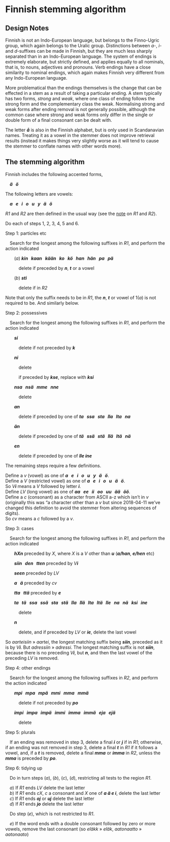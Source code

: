 # Finnish stemming algorithm

## Design Notes

Finnish is not an Indo-European language, but belongs to the Finno-Ugric group, which again belongs to the Uralic group. Distinctions between _a_\-, _i_\- and _d_\-suffixes can be made in Finnish, but they are much less sharply separated than in an Indo-European language. The system of endings is extremely elaborate, but strictly defined, and applies equally to all nominals, that is, to nouns, adjectives and pronouns. Verb endings have a close similarity to nominal endings, which again makes Finnish very different from any Indo-European language.

More problematical than the endings themselves is the change that can be effected in a stem as a result of taking a particular ending. A stem typically has two forms, _strong_ and _weak_, where one class of ending follows the strong form and the complementary class the weak. Normalising strong and weak forms after ending removal is not generally possible, although the common case where strong and weak forms only differ in the single or double form of a final consonant can be dealt with.

The letter **_å_** is also in the Finnish alphabet, but is only used in Scandanavian names. Treating it as a vowel in the stemmer does not improve retrieval results (instead it makes things very slightly worse as it will tend to cause the stemmer to conflate names with other words more).

## The stemming algorithm

Finnish includes the following accented forms,

&ensp;&ensp;**_ä &nbsp; ö_**

The following letters are vowels:

&ensp;&ensp;**_a &nbsp; e &nbsp; i &nbsp; o &nbsp; u &nbsp; y &nbsp; ä &nbsp; ö_**

_R1_ and _R2_ are then defined in the usual way (see the [note](#sec-r1r2) on _R1_ and _R2_).

Do each of steps 1, 2, 3, 4, 5 and 6.

Step 1: particles etc

&ensp;&ensp;Search for the longest among the following suffixes in _R1_, and perform the action indicated  

&ensp;&ensp;&ensp;&ensp;(_a_) **_kin &nbsp; kaan &nbsp; kään &nbsp; ko &nbsp; kö &nbsp; han &nbsp; hän &nbsp; pa &nbsp; pä_**

&ensp;&ensp;&ensp;&ensp;&ensp;&ensp;delete if preceded by **_n_**, **_t_** or a vowel

&ensp;&ensp;&ensp;&ensp;(_b_) **_sti_**

&ensp;&ensp;&ensp;&ensp;&ensp;&ensp;delete if in _R2_

Note that only the suffix needs to be in _R1_, the **_n_**, **_t_** or vowel of 1(_a_) is not required to be. And similarly below.

Step 2: possessives

&ensp;&ensp;Search for the longest among the following suffixes in _R1_, and perform the action indicated  
  
&ensp;&ensp;&ensp;&ensp;**_si_**

&ensp;&ensp;&ensp;&ensp;&ensp;&ensp;delete if not preceded by **_k_**

&ensp;&ensp;&ensp;&ensp;**_ni_**

&ensp;&ensp;&ensp;&ensp;&ensp;&ensp;delete

&ensp;&ensp;&ensp;&ensp;&ensp;&ensp;if preceded by **_kse_**, replace with **_ksi_**

&ensp;&ensp;&ensp;&ensp;**_nsa &nbsp; nsä &nbsp; mme &nbsp; nne_**

&ensp;&ensp;&ensp;&ensp;&ensp;&ensp;delete

&ensp;&ensp;&ensp;&ensp;**_an_**

&ensp;&ensp;&ensp;&ensp;&ensp;&ensp;delete if preceded by one of **_ta &nbsp; ssa &nbsp; sta &nbsp; lla &nbsp; lta &nbsp; na_**

&ensp;&ensp;&ensp;&ensp;**_än_**

&ensp;&ensp;&ensp;&ensp;&ensp;&ensp;delete if preceded by one of **_tä &nbsp; ssä &nbsp; stä &nbsp; llä &nbsp; ltä &nbsp; nä_**

&ensp;&ensp;&ensp;&ensp;**_en_**

&ensp;&ensp;&ensp;&ensp;&ensp;&ensp;delete if preceded by one of **_lle ine_**

The remaining steps require a few definitions.

Define a _v_ (vowel) as one of **_a &nbsp; e &nbsp; i &nbsp; o &nbsp; u &nbsp; y &nbsp; ä &nbsp; ö_**.  
Define a _V_ (restricted vowel) as one of **_a &nbsp; e &nbsp; i &nbsp; o &nbsp; u &nbsp; ä &nbsp; ö_**.  
So _V_**_i_** means a _V_ followed by letter **_i_**.  
Define _LV_ (long vowel) as one of **_aa &nbsp; ee &nbsp; ii &nbsp; oo &nbsp; uu &nbsp; ää &nbsp; öö_**.  
Define a _c_ (consonant) as a character from ASCII a-z which isn't in _v_ (originally this was "a character other than a _v_ but since 2018-04-11 we've changed this definition to avoid the stemmer from altering sequences of digits).  
So _cv_ means a _c_ followed by a _v_.

Step 3: cases

&ensp;&ensp;Search for the longest among the following suffixes in _R1_, and perform the action indicated

&ensp;&ensp;&ensp;&ensp;**_hXn_** preceded by _X_, where _X_ is a _V_ other than **_u_** (**_a/han_**, **_e/hen_** etc)

&ensp;&ensp;&ensp;&ensp;**_siin &nbsp; den &nbsp; tten_** preceded by _V_**_i_**

&ensp;&ensp;&ensp;&ensp;**_seen_** preceded by _LV_

&ensp;&ensp;&ensp;&ensp;**_a &nbsp; ä_** preceded by _cv_

&ensp;&ensp;&ensp;&ensp;**_tta &nbsp; ttä_** preceded by **_e_**

&ensp;&ensp;&ensp;&ensp;**_ta &nbsp; tä &nbsp; ssa &nbsp; ssä &nbsp; sta &nbsp; stä &nbsp; lla &nbsp; llä &nbsp; lta &nbsp; ltä &nbsp; lle &nbsp; na &nbsp; nä &nbsp; ksi &nbsp; ine_**

&ensp;&ensp;&ensp;&ensp;&ensp;&ensp;delete

&ensp;&ensp;&ensp;&ensp;**_n_**

&ensp;&ensp;&ensp;&ensp;&ensp;&ensp;delete, and if preceded by _LV_ or **_ie_**, delete the last vowel

So _aarteisiin_ » _aartei_, the longest matching suffix being **_siin_**, preceded as it is by _V_**_i_**. But _adressiin_ » _adressi_. The longest matching suffix is not **_siin_**, because there is no preceding _V_**_i_**, but **_n_**, and then the last vowel of the preceding _LV_ is removed.

Step 4: other endings

&ensp;&ensp;Search for the longest among the following suffixes in _R2_, and perform the action indicated  

&ensp;&ensp;&ensp;&ensp;**_mpi &nbsp; mpa &nbsp; mpä &nbsp; mmi &nbsp; mma &nbsp; mmä_**

&ensp;&ensp;&ensp;&ensp;&ensp;&ensp;delete if not preceded by **_po_**

&ensp;&ensp;&ensp;&ensp;**_impi &nbsp; impa &nbsp; impä &nbsp; immi &nbsp; imma &nbsp; immä &nbsp; eja &nbsp; ejä_**

&ensp;&ensp;&ensp;&ensp;&ensp;&ensp;delete

Step 5: plurals

&ensp;&ensp;If an ending was removed in step 3, delete a final **_i_** or **_j_** if in _R1_; otherwise, if an ending was not removed in step 3, delete a final **_t_** in _R1_ if it follows a vowel, and, if a **_t_** is removed, delete a final **_mma_** or **_imma_** in _R2_, unless the **_mma_** is preceded by **_po_**.

Step 6: tidying up

&ensp;&ensp;Do in turn steps (_a_), (_b_), (_c_), (_d_), restricting all tests to the region _R1_.

&ensp;&ensp;_a_) If _R1_ ends _LV_ delete the last letter  
&ensp;&ensp;_b_) If _R1_ ends _cX_, _c_ a consonant and _X_ one of **_a ä e i_**, delete the last letter  
&ensp;&ensp;_c_) If _R1_ ends **_oj_** or **_uj_** delete the last letter  
&ensp;&ensp;_d_) If _R1_ ends **_jo_** delete the last letter

&ensp;&ensp;Do step (_e_), which is not restricted to _R1_.

&ensp;&ensp;_e_) If the word ends with a double consonant followed by zero or more vowels, remove the last consonant (so _eläkk_ » _eläk_, _aatonaatto_ » _aatonaato_)